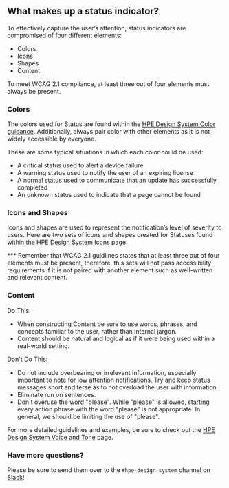 

## What makes up a status indicator?

To effectively capture the user’s attention, status indicators are compromised of four different elements:

- Colors
- Icons
- Shapes
- Content

To meet WCAG 2.1 compliance, at least three out of four elements must always be present.

### Colors

The colors used for Status are found within the [HPE Design System Color guidance](https://design-system.hpe.design/foundation/color#status-colors). Additionally, always pair color with other elements as it is not widely accessible by everyone.

These are some typical situations in which each color could be used: 

- A critical status used to alert a device failure
- A warning status used to notify the user of an expiring license
- A normal status used to communicate that an update has successfully completed
- An unknown status used to indicate that a page cannot be found

### Icons and Shapes

Icons and shapes are used to represent the notification’s level of severity to users. Here are two sets of icons and shapes created for Statuses found within the [HPE Design System Icons](https://design-system.hpe.design/foundation/icons) page.

<Box direction="row" gap="small" pad="medium">
    <StatusGoodSmall color="status-ok" />
    <StatusWarningSmall color="status-warning" />
    <StatusCriticalSmall color="status-critical" />
    <StatusUnknownSmall color="status-unknown" />
</Box>

*** Remember that WCAG 2.1 guidlines states that at least three out of four elements must be present, therefore, this sets will not pass accessibility requirements if it is not paired with another element such as well-written and relevant content. 

### Content

Do This:
- When constructing Content be sure to use words, phrases, and concepts familiar to the user, rather than internal jargon. 
- Content should be natural and logical as if it were being used within a real-world setting.

Don't Do This:
- Do not include overbearing or irrelevant information, especially important to note for low attention notifications. Try and keep status messages short and terse as to not overload the user with information.
- Eliminate run on sentences.
- Don't overuse the word "please".  While "please" is allowed, starting every action phrase with the word "please" is not appropriate.  In general, we should be limiting the use of "please".

For more detailed guidelines and examples, be sure to check out the [HPE Design System Voice and Tone](https://design-system.hpe.design/foundation/voice-and-tone#case-study) page.

### Have more questions?

Please be sure to send them over to the `#hpe-design-system` channel on [Slack](https://slack-invite.grommet.io/)!
